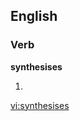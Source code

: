 
==English==

===Verb===
'''synthesises'''

# {{third-person singular of|[[synthesise]]}}

[[vi:synthesises]]